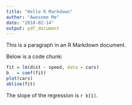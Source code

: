 ```yaml
---
title: "Hello R Markdown"
author: "Awesome Me"
date: "2018-02-14"
output: pdf_document
---
```


<!-- https://bookdown.org/yihui/rmarkdown/basics.html -->


This is a paragraph in an R Markdown document.

Below is a code chunk:

```r
fit = lm(dist ~ speed, data = cars)
b   = coef(fit)
plot(cars)
abline(fit)
```

The slope of the regression is `r b[1]`.